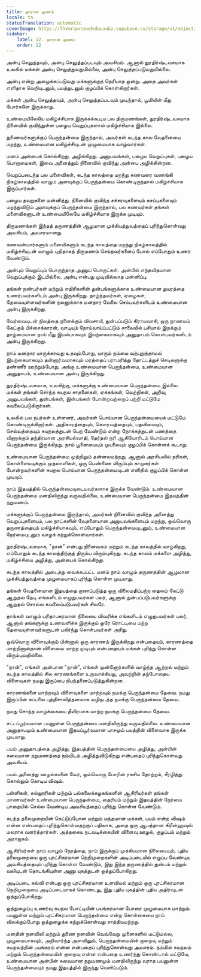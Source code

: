 ```yaml
---
title: தாராள குணம்
locale: ta
statusTranslation: automatic
coverImage: https://lhvmrqwrcowdvduuaukz.supabase.co/storage/v1/object/public/strapi-uploads/small_cover-educacion-fundamental.webp-2d51a7828a2b1309555be27f7e2a61a0.webp
sidebar:
    label: 12. தாராள குணம்
    order: 12
---
```

அன்பு செலுத்தவும், அன்பு செலுத்தப்படவும் அவசியம். ஆனால் துரதிர்ஷ்டவசமாக உலகில் மக்கள் அன்பு செலுத்துவதுமில்லை, அன்பு செலுத்தப்படுவதுமில்லை.

அன்பு என்று அழைக்கப்படுவது மக்களுக்குத் தெரியாத ஒன்று. அதை அவர்கள் எளிதாக வெறியுடனும், பயத்துடனும் குழப்பிக் கொள்கிறார்கள்.

மக்கள் அன்பு செலுத்தவும், அன்பு செலுத்தப்படவும் முடிந்தால், பூமியின் மீது போர்களே இருக்காது.

உண்மையிலேயே மகிழ்ச்சியாக இருக்கக்கூடிய பல திருமணங்கள், துரதிர்ஷ்டவசமாக நினைவில் குவிந்துள்ள பழைய வெறுப்புகளால் மகிழ்ச்சியாக இல்லை.

துணைவர்களுக்குப் பெருந்தன்மை இருந்தால், அவர்கள் கடந்த கால வேதனையை மறந்து, உண்மையான மகிழ்ச்சியுடன் முழுமையாக வாழ்வார்கள்.

மனம் அன்பைக் கொல்கிறது, அழிக்கிறது. அனுபவங்கள், பழைய வெறுப்புகள், பழைய பொறாமைகள், இவை அனைத்தும் நினைவில் குவிந்து அன்பை அழிக்கின்றன.

வெறுப்படைந்த பல மனைவிகள், கடந்த காலத்தை மறந்து கணவரை வணங்கி நிகழ்காலத்தில் வாழும் அளவுக்குப் பெருந்தன்மை கொண்டிருந்தால் மகிழ்ச்சியாக இருப்பார்கள்.

பழைய தவறுகளை மன்னித்து, நினைவில் குவிந்த சச்சரவுகளையும் கசப்புகளையும் மறந்துவிடும் அளவுக்குப் பெருந்தன்மை இருந்தால், பல கணவர்கள் தங்கள் மனைவிகளுடன் உண்மையிலேயே மகிழ்ச்சியாக இருக்க முடியும்.

திருமணங்கள் இந்தத் தருணத்தின் ஆழமான முக்கியத்துவத்தைப் புரிந்துகொள்வது அவசியம், அவசரமானது.

கணவன்மார்களும் மனைவிகளும் கடந்த காலத்தை மறந்து நிகழ்காலத்தில் மகிழ்ச்சியுடன் வாழும் புதிதாகத் திருமணம் செய்தவர்களைப் போல் எப்போதும் உணர வேண்டும்.

அன்பும் வெறுப்பும் பொருந்தாத அணுப் பொருட்கள். அன்பில் எந்தவிதமான வெறுப்புக்கும் இடமில்லை. அன்பு என்பது முடிவில்லாத மன்னிப்பு.

தங்கள் நண்பர்கள் மற்றும் எதிரிகளின் துன்பங்களுக்காக உண்மையான துயரத்தை உணர்பவர்களிடம் அன்பு இருக்கிறது. தாழ்ந்தவர்கள், ஏழைகள், தேவையுள்ளவர்களின் நலனுக்காக மனதார வேலை செய்பவர்களிடம் உண்மையான அன்பு இருக்கிறது.

வேர்வையுடன் நிலத்தை நனைக்கும் விவசாயி, துன்பப்படும் கிராமவாசி, ஒரு நாணயம் கேட்கும் பிச்சைக்காரன், வாடியும் நோய்வாய்ப்பட்டும் சாலையில் பசியால் இறக்கும் தாழ்மையான நாய் மீது இயல்பாகவும் இயற்கையாகவும் அனுதாபம் கொள்பவர்களிடம் அன்பு இருக்கிறது.

நாம் மனதார யாருக்காவது உதவும்போது, யாரும் நம்மை வற்புறுத்தாமல் இயற்கையாகவும் தன்னார்வமாகவும் மரத்தைப் பராமரித்து தோட்டத்துச் செடிகளுக்கு தண்ணீர் ஊற்றும்போது, அங்கு உண்மையான பெருந்தன்மை, உண்மையான அனுதாபம், உண்மையான அன்பு இருக்கிறது.

துரதிர்ஷ்டவசமாக, உலகிற்கு, மக்களுக்கு உண்மையான பெருந்தன்மை இல்லை. மக்கள் தங்கள் சொந்த சுயநல சாதனைகள், ஏக்கங்கள், வெற்றிகள், அறிவு, அனுபவங்கள், துன்பங்கள், இன்பங்கள் போன்றவற்றைப் பற்றி மட்டுமே கவலைப்படுகிறார்கள்.

உலகில் பல நபர்கள் உள்ளனர், அவர்கள் பொய்யான பெருந்தன்மையைக் மட்டுமே கொண்டிருக்கிறார்கள். அதிகாரத்தையும், கௌரவத்தையும், பதவியையும், செல்வத்தையும் சுயநலத்துடன் பெற வேண்டும் என்ற நோக்கத்துடன் பணத்தை வீணாக்கும் தந்திரமான அரசியல்வாதி, தேர்தல் நரி ஆகியோரிடம் பொய்யான பெருந்தன்மை இருக்கிறது. நாம் பூனையையும் முயலையும் குழப்பிக் கொள்ளக் கூடாது.

உண்மையான பெருந்தன்மை முற்றிலும் தன்னலமற்றது, ஆனால் அரசியலில் நரிகள், கொள்ளையடிக்கும் முதலாளிகள், ஒரு பெண்ணை விரும்பும் காமுகர்கள் போன்றவர்களின் சுயநல பொய்யான பெருந்தன்மையுடன் எளிதில் குழப்பிக் கொள்ள முடியும்.

நாம் இதயத்தில் பெருந்தன்மையுடையவர்களாக இருக்க வேண்டும். உண்மையான பெருந்தன்மை மனதிலிருந்து வருவதில்லை, உண்மையான பெருந்தன்மை இதயத்தின் நறுமணம்.

மக்களுக்குப் பெருந்தன்மை இருந்தால், அவர்கள் நினைவில் குவிந்த அனைத்து வெறுப்புகளையும், பல நாட்களின் வேதனையான அனுபவங்களையும் மறந்து, ஒவ்வொரு தருணத்தையும் மகிழ்ச்சியாகவும், எப்போதும் பெருந்தன்மையுடனும், உண்மையான நேர்மையுடனும் வாழக் கற்றுக்கொள்வார்கள்.

துரதிர்ஷ்டவசமாக, "நான்" என்பது நினைவகம் மற்றும் கடந்த காலத்தில் வாழ்கிறது, எப்போதும் கடந்த காலத்திற்குத் திரும்ப விரும்புகிறது. கடந்த காலம் மக்களை அழித்து, மகிழ்ச்சியை அழித்து, அன்பைக் கொல்கிறது.

கடந்த காலத்தில் அடைத்து வைக்கப்பட்ட மனம் நாம் வாழும் தருணத்தின் ஆழமான முக்கியத்துவத்தை முழுமையாகப் புரிந்து கொள்ள முடியாது.

தங்கள் வேதனையான இதயத்தை குணப்படுத்த ஒரு விலைமதிப்பற்ற தைலம் கேட்டு ஆறுதல் தேடி எங்களிடம் எழுதுபவர்கள் பலர், ஆனால் துன்பப்படுபவர்களுக்கு ஆறுதல் சொல்ல கவலைப்படுபவர்கள் சிலரே.

தாங்கள் வாழும் பரிதாபகரமான நிலையை விவரிக்க எங்களிடம் எழுதுபவர்கள் பலர், ஆனால் தங்களுக்கு உணவளிக்க இருக்கும் ஒரே ரொட்டியை மற்ற தேவையுள்ளவர்களுடன் பகிர்ந்து கொள்பவர்கள் அரிது.

ஒவ்வொரு விளைவுக்கும் பின்னால் ஒரு காரணம் இருக்கிறது என்பதையும், காரணத்தை மாற்றினால்தான் விளைவை மாற்ற முடியும் என்பதையும் மக்கள் புரிந்து கொள்ள விரும்புவதில்லை.

"நான்", எங்கள் அன்பான "நான்", எங்கள் முன்னோர்களில் வாழ்ந்த ஆற்றல் மற்றும் கடந்த காலத்தில் சில காரணங்களை உருவாக்கியது, அவற்றின் தற்போதைய விளைவுகள் நமது இருப்பை நிபந்தனைப்படுத்துகின்றன.

காரணங்களை மாற்றவும் விளைவுகளை மாற்றவும் நமக்கு பெருந்தன்மை தேவை. நமது இருப்பின் கப்பலை புத்திசாலித்தனமாக வழிநடத்த நமக்கு பெருந்தன்மை தேவை.

நமது சொந்த வாழ்க்கையை தீவிரமாக மாற்ற நமக்கு பெருந்தன்மை தேவை.

சட்டப்பூர்வமான பயனுள்ள பெருந்தன்மை மனதிலிருந்து வருவதில்லை. உண்மையான அனுதாபமும் உண்மையான இதயப்பூர்வமான பாசமும் பயத்தின் விளைவாக இருக்க முடியாது.

பயம் அனுதாபத்தை அழித்து, இதயத்தின் பெருந்தன்மையை அழித்து, அன்பின் சுவையான நறுமணத்தை நம்மிடம் அழித்துவிடுகிறது என்பதைப் புரிந்துகொள்வது அவசியம்.

பயம் அனைத்து ஊழல்களின் வேர், ஒவ்வொரு போரின் ரகசிய தோற்றம், சீரழித்து கொல்லும் கொடிய விஷம்.

பள்ளிகள், கல்லூரிகள் மற்றும் பல்கலைக்கழகங்களின் ஆசிரியர்கள் தங்கள் மாணவர்கள் உண்மையான பெருந்தன்மை, தைரியம் மற்றும் இதயத்தின் நேர்மை பாதையில் செல்ல வேண்டிய அவசியத்தைப் புரிந்து கொள்ள வேண்டும்.

கடந்த தலைமுறையின் கெட்டுப்போன மற்றும் மந்தமான மக்கள், பயம் என்ற விஷம் என்ன என்பதைப் புரிந்துகொள்வதற்குப் பதிலாக, அதை ஒரு ஆபத்தான கிரீன்ஹவுஸ் மலராக வளர்த்தார்கள். அத்தகைய நடவடிக்கையின் விளைவு ஊழல், குழப்பம் மற்றும் அராஜகம்.

ஆசிரியர்கள் நாம் வாழும் நேரத்தை, நாம் இருக்கும் முக்கியமான நிலையையும், புதிய தலைமுறையை ஒரு புரட்சிகரமான நெறிமுறைகளின் அடிப்படையில் எழுப்ப வேண்டிய அவசியத்தையும் புரிந்து கொள்ள வேண்டும், இது இந்த தருணத்தில் துன்பம் மற்றும் வலியுடன் தொடங்கியுள்ள அணு யுகத்துடன் ஒத்துப்போகிறது.

அடிப்படை கல்வி என்பது ஒரு புரட்சிகரமான உளவியல் மற்றும் ஒரு புரட்சிகரமான நெறிமுறையை அடிப்படையாகக் கொண்டது, இது புதிய யுகத்தின் புதிய அதிர்வுடன் ஒத்துப்போகிறது.

ஒத்துழைப்பு உணர்வு சுயநல போட்டியின் பயங்கரமான போரை முழுமையாக மாற்றும். பயனுள்ள மற்றும் புரட்சிகரமான பெருந்தன்மை என்ற கொள்கையை நாம் விலக்கும்போது ஒத்துழைக்க கற்றுக்கொள்வது சாத்தியமற்றது.

மனதின் நனவிலி மற்றும் துணை நனவின் வெவ்வேறு முனைகளில் மட்டுமல்ல, முழுமையாகவும், அறிவார்ந்த அளவிலும், பெருந்தன்மையின் குறைவு மற்றும் சுயநலத்தின் பயங்கரம் என்ன என்பதைப் புரிந்துகொள்வது அவசரம். நம்மில் சுயநலம் மற்றும் பெருந்தன்மையின் குறைவு என்ன என்பதை உணர்ந்து கொண்டால் மட்டுமே, உண்மையான அன்பின் சுவையான நறுமணமும் மனதிலிருந்து வராத பயனுள்ள பெருந்தன்மையும் நமது இதயத்தில் இருந்து வெளிப்படும்.

